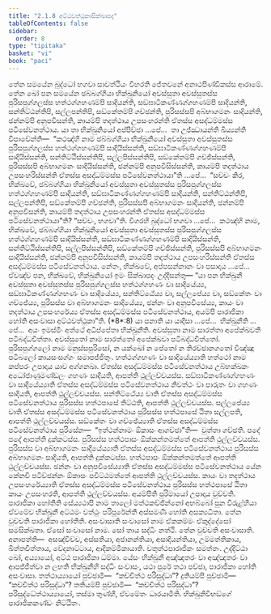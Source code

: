 ```yaml
---
title: "2.1.8 අට්ඨවත්ථුකාසික්ඛාපද"
tableOfContents: false
sidebar:
  order: 8
type: "tipitaka"
basket: "vi"
book: "paci"
---
```



<DynamicBreadcrumb />

<Division number="674" book="paci">

<Paragraph number="2181" book="paci">
තේන සමයේන බුද්ධෝ භගවා සාවත්ථියං විහරති ජේතවනේ අනාථපිණ්ඩිකස්ස ආරාමේ. තේන ඛෝ පන සමයේන ඡබ්බග්ගියා භික්ඛුනියෝ අවස්සුතා අවස්සුතස්ස පුරිසපුග්ගලස්ස හත්ථග්ගහණම්පි සාදියන්ති, සඞ්ඝාටිකණ්ණග්ගහණම්පි සාදියන්ති, සන්තිට්ඨන්තිපි, සල්ලපන්තිපි, සඞ්කේතම්පි ගච්ඡන්ති, පුරිසස්සපි අබ්භාගමනං සාදියන්ති, ඡන්නම්පි අනුපවිසන්ති, කායම්පි තදත්ථාය උපසංහරන්ති ඒතස්ස අසද්ධම්මස්ස පටිසේවනත්ථාය.
</Paragraph>

<Paragraph number="2182" book="paci">
යා තා භික්ඛුනියෝ අප්පිච්ඡා …පේ…  තා උජ්ඣායන්ති ඛිය්‍යන්ති විපාචේන්ති—  “කථඤ්හි නාම ඡබ්බග්ගියා භික්ඛුනියෝ අවස්සුතා අවස්සුතස්ස පුරිසපුග්ගලස්ස හත්ථග්ගහණම්පි සාදියිස්සන්ති, සඞ්ඝාටිකණ්ණග්ගහණම්පි සාදියිස්සන්ති, සන්තිට්ඨිස්සන්තිපි, සල්ලපිස්සන්තිපි, සඞ්කේතම්පි ගච්ඡිස්සන්ති, පුරිසස්සපි අබ්භාගමනං සාදියිස්සන්ති, ඡන්නම්පි අනුපවිසිස්සන්ති, කායම්පි තදත්ථාය උපසංහරිස්සන්ති ඒතස්ස අසද්ධම්මස්ස පටිසේවනත්ථායා”ති …පේ…  “සච්චං කිර, භික්ඛවේ, ඡබ්බග්ගියා භික්ඛුනියෝ අවස්සුතා අවස්සුතස්ස පුරිසපුග්ගලස්ස හත්ථග්ගහණම්පි සාදියන්ති, සඞ්ඝාටිකණ්ණග්ගහණම්පි සාදියන්ති, සන්තිට්ඨන්තිපි, සල්ලපන්තිපි, සඞ්කේතම්පි ගච්ඡන්ති, පුරිසස්සපි අබ්භාගමනං සාදියන්ති, ඡන්නම්පි අනුපවිසන්ති, කායම්පි තදත්ථාය උපසංහරන්ති ඒතස්ස අසද්ධම්මස්ස පටිසේවනත්ථායා”ති? “සච්චං, භගවා”ති. විගරහි බුද්ධෝ භගවා …පේ…  කථඤ්හි නාම, භික්ඛවේ, ඡබ්බග්ගියා භික්ඛුනියෝ අවස්සුතා අවස්සුතස්ස පුරිසපුග්ගලස්ස හත්ථග්ගහණම්පි සාදියිස්සන්ති, සඞ්ඝාටිකණ්ණග්ගහණම්පි සාදියිස්සන්ති, සන්තිට්ඨිස්සන්තිපි, සල්ලපිස්සන්තිපි, සඞ්කේතම්පි ගච්ඡිස්සන්ති, පුරිසස්සපි අබ්භාගමනං සාදියිස්සන්ති, ඡන්නම්පි අනුපවිසිස්සන්ති, කායම්පි තදත්ථාය උපසංහරිස්සන්ති ඒතස්ස අසද්ධම්මස්ස පටිසේවනත්ථාය. නේතං, භික්ඛවේ, අප්පසන්නානං වා පසාදාය …පේ…  ඒවඤ්ච පන, භික්ඛවේ, භික්ඛුනියෝ ඉමං සික්ඛාපදං උද්දිසන්තු—
</Paragraph>

</Division>
<Division number="675" book="paci">

<Paragraph number="2183" book="paci">
<Emphasis>“යා පන භික්ඛුනී අවස්සුතා අවස්සුතස්ස පුරිසපුග්ගලස්ස හත්ථග්ගහණං වා සාදියේය්‍ය, සඞ්ඝාටිකණ්ණග්ගහණං වා සාදියේය්‍ය, සන්තිට්ඨේය්‍ය වා, සල්ලපේය්‍ය වා, සඞ්කේතං වා ගච්ඡේය්‍ය</Emphasis>, <Emphasis>පුරිසස්ස වා අබ්භාගමනං සාදියේය්‍ය, ඡන්නං වා අනුපවිසේය්‍ය, කායං වා තදත්ථාය උපසංහරේය්‍ය ඒතස්ස අසද්ධම්මස්ස පටිසේවනත්ථාය, අයම්පි පාරාජිකා හෝති අසංවාසා අට්ඨවත්ථුකා”</Emphasis>ති. (*8*:<Emphasis>8</Emphasis>)
</Paragraph>

</Division>
<Division number="676" book="paci">

<Paragraph number="2184" book="paci">
<Emphasis>යා පනා</Emphasis>ති යා යාදිසා …පේ…  <Emphasis>භික්ඛුනී</Emphasis>ති …පේ…  අයං ඉමස්මිං අත්ථේ අධිප්පේතා භික්ඛුනීති.
</Paragraph>

<Paragraph number="2185" book="paci">
<Emphasis>අවස්සුතා</Emphasis> නාම සාරත්තා අපේක්ඛවතී පටිබද්ධචිත්තා.
</Paragraph>

<Paragraph number="2186" book="paci">
<Emphasis>අවස්සුතෝ</Emphasis> නාම සාරත්තෝ අපේක්ඛවා පටිබද්ධචිත්තෝ.
</Paragraph>

<Paragraph number="2187" book="paci">
<Emphasis>පුරිසපුග්ගලෝ</Emphasis> නාම මනුස්සපුරිසෝ, න යක්ඛෝ න පේතෝ න තිරච්ඡානගතෝ විඤ්ඤූ පටිබලෝ කායසංසග්ගං සමාපජ්ජිතුං.
</Paragraph>

<Paragraph number="2188" book="paci">
<Emphasis>හත්ථග්ගහණං වා සාදියේය්‍යා</Emphasis>ති හත්ථෝ නාම කප්පරං උපාදාය යාව අග්ගනඛා. ඒතස්ස අසද්ධම්මස්ස පටිසේවනත්ථාය උබ්භක්ඛකං අධෝජාණුමණ්ඩලං ගහණං සාදියති, ආපත්ති ථුල්ලච්චයස්ස.
</Paragraph>

<Paragraph number="2189" book="paci">
<Emphasis>සඞ්ඝාටිකණ්ණග්ගහණං වා සාදියේය්‍යා</Emphasis>ති ඒතස්ස අසද්ධම්මස්ස පටිසේවනත්ථාය නිවත්ථං වා පාරුතං වා ගහණං සාදියති, ආපත්ති ථුල්ලච්චයස්ස.
</Paragraph>

<Paragraph number="2190" book="paci">
<Emphasis>සන්තිට්ඨේය්‍ය වා</Emphasis>ති ඒතස්ස අසද්ධම්මස්ස පටිසේවනත්ථාය පුරිසස්ස හත්ථපාසේ තිට්ඨති, ආපත්ති ථුල්ලච්චයස්ස.
</Paragraph>

<Paragraph number="2191" book="paci">
<Emphasis>සල්ලපේය්‍ය වා</Emphasis>ති ඒතස්ස අසද්ධම්මස්ස පටිසේවනත්ථාය පුරිසස්ස හත්ථපාසේ ඨිතා සල්ලපති, ආපත්ති ථුල්ලච්චයස්ස.
</Paragraph>

<Paragraph number="2192" book="paci">
<Emphasis>සඞ්කේතං වා ගච්ඡේය්‍යා</Emphasis>ති ඒතස්ස අසද්ධම්මස්ස පටිසේවනත්ථාය පුරිසේන—  “ඉත්ථන්නාමං ඕකාසං ආගච්ඡා”ති—  වුත්තා ගච්ඡති. පදේ පදේ ආපත්ති දුක්කටස්ස. පුරිසස්ස හත්ථපාසං ඕක්කන්තමත්තේ ආපත්ති ථුල්ලච්චයස්ස.
</Paragraph>

<Paragraph number="2193" book="paci">
<Emphasis>පුරිසස්ස වා අබ්භාගමනං සාදියේය්‍යා</Emphasis>ති ඒතස්ස අසද්ධම්මස්ස පටිසේවනත්ථාය පුරිසස්ස අබ්භාගමනං සාදියති, ආපත්ති දුක්කටස්ස. හත්ථපාසං ඕක්කන්තමත්තේ ආපත්ති ථුල්ලච්චයස්ස.
</Paragraph>

<Paragraph number="2194" book="paci">
<Emphasis>ඡන්නං වා අනුපවිසේය්‍යා</Emphasis>ති ඒතස්ස අසද්ධම්මස්ස පටිසේවනත්ථාය යේන කේනචි පටිච්ඡන්නං ඕකාසං පවිට්ඨමත්තේ ආපත්ති ථුල්ලච්චයස්ස.
</Paragraph>

<Paragraph number="2195" book="paci">
<Emphasis>කායං වා තදත්ථාය උපසංහරේය්‍යා</Emphasis>ති ඒතස්ස අසද්ධම්මස්ස පටිසේවනත්ථාය පුරිසස්ස හත්ථපාසේ ඨිතා කායං උපසංහරති, ආපත්ති ථුල්ලච්චයස්ස.
</Paragraph>

<Paragraph number="2196" book="paci">
<Emphasis>අයම්පී</Emphasis>ති පුරිමායෝ උපාදාය වුච්චති.
</Paragraph>

<Paragraph number="2197" book="paci">
<Emphasis>පාරාජිකා හෝතී</Emphasis>ති සේය්‍යථාපි නාම තාලෝ මත්ථකච්ඡින්නෝ අභබ්බෝ පුන විරුළ්හියා ඒවමේව භික්ඛුනී අට්ඨමං වත්ථුං පරිපූරේන්තී අස්සමණී හෝති අසක්‍යධීතා. තේන වුච්චති පාරාජිකා හෝතීති.
</Paragraph>

<Paragraph number="2198" book="paci">
<Emphasis>අසංවාසා</Emphasis>ති <Emphasis>සංවාසෝ</Emphasis> නාම ඒකකම්මං ඒකුද්දේසෝ සමසික්ඛතා. ඒසෝ සංවාසෝ නාම. සෝ තාය සද්ධිං නත්ථි. තේන වුච්චති අසංවාසාති.
</Paragraph>

</Division>
<Division number="677" book="paci">

<Paragraph number="2199" book="paci">
අනාපත්ති—  අසඤ්චිච්ච, අස්සතියා, අජානන්තියා, අසාදියන්තියා, උම්මත්තිකාය, ඛිත්තචිත්තාය, වේදනාට්ටාය, ආදිකම්මිකායාති.

</Paragraph>
</Division>

<Paragraph number="2200" type="center" book="paci">
චතුත්ථපාරාජිකං සමත්තං.


</Paragraph>

<Paragraph number="2201" book="paci">
උද්දිට්ඨා ඛෝ, අය්‍යායෝ, අට්ඨ පාරාජිකා ධම්මා. යේසං භික්ඛුනී අඤ්ඤතරං වා අඤ්ඤතරං වා ආපජ්ජිත්වා න ලභති භික්ඛුනීහි සද්ධිං සංවාසං, යථා පුරේ තථා පච්ඡා, පාරාජිකා හෝති අසංවාසා. තත්ථාය්‍යායෝ පුච්ඡාමි—  “කච්චිත්ථ පරිසුද්ධා”? දුතියම්පි පුච්ඡාමි—  “කච්චිත්ථ පරිසුද්ධා”? තතියම්පි පුච්ඡාමි—  “කච්චිත්ථ පරිසුද්ධා”? පරිසුද්ධේත්ථාය්‍යායෝ, තස්මා තුණ්හී, ඒවමේතං ධාරයාමීති.

</Paragraph>

<Paragraph number="2202" type="center" book="paci">
භික්ඛුනිවිභඞ්ගේ පාරාජිකකණ්ඩං නිට්ඨිතං.
</Paragraph>
